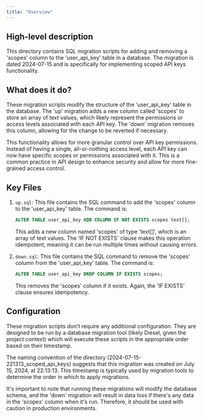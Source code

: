 ```yaml
---
title: "Overview"
---
```


## High-level description
This directory contains SQL migration scripts for adding and removing a 'scopes' column to the 'user_api_key' table in a database. The migration is dated 2024-07-15 and is specifically for implementing scoped API keys functionality.

## What does it do?
These migration scripts modify the structure of the 'user_api_key' table in the database. The 'up' migration adds a new column called 'scopes' to store an array of text values, which likely represent the permissions or access levels associated with each API key. The 'down' migration removes this column, allowing for the change to be reverted if necessary.

This functionality allows for more granular control over API key permissions. Instead of having a single, all-or-nothing access level, each API key can now have specific scopes or permissions associated with it. This is a common practice in API design to enhance security and allow for more fine-grained access control.

## Key Files

1. `up.sql`:
   This file contains the SQL command to add the 'scopes' column to the 'user_api_key' table. The command is:

   ```sql
   ALTER TABLE user_api_key ADD COLUMN IF NOT EXISTS scopes text[];
   ```

   This adds a new column named 'scopes' of type 'text[]', which is an array of text values. The 'IF NOT EXISTS' clause makes this operation idempotent, meaning it can be run multiple times without causing errors.

2. `down.sql`:
   This file contains the SQL command to remove the 'scopes' column from the 'user_api_key' table. The command is:

   ```sql
   ALTER TABLE user_api_key DROP COLUMN IF EXISTS scopes;
   ```

   This removes the 'scopes' column if it exists. Again, the 'IF EXISTS' clause ensures idempotency.

## Configuration
These migration scripts don't require any additional configuration. They are designed to be run by a database migration tool (likely Diesel, given the project context) which will execute these scripts in the appropriate order based on their timestamp.

The naming convention of the directory (2024-07-15-221313_scoped_api_keys) suggests that this migration was created on July 15, 2024, at 22:13:13. This timestamp is typically used by migration tools to determine the order in which to apply migrations.

It's important to note that running these migrations will modify the database schema, and the 'down' migration will result in data loss if there's any data in the 'scopes' column when it's run. Therefore, it should be used with caution in production environments.